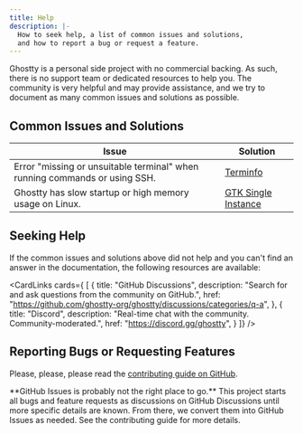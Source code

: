 ```yaml
---
title: Help
description: |-
  How to seek help, a list of common issues and solutions,
  and how to report a bug or request a feature.
---
```


Ghostty is a personal side project with no commercial backing.
As such, there is no support team or dedicated resources to help you.
The community is very helpful and may provide assistance, and
we try to document as many common issues and solutions as possible.

## Common Issues and Solutions

| Issue | Solution |
|-------|----------|
| Error "missing or unsuitable terminal" when running commands or using SSH. | [Terminfo](/docs/help/terminfo) |
| Ghostty has slow startup or high memory usage on Linux. | [GTK Single Instance](/docs/help/gtk-single-instance) |

## Seeking Help

If the common issues and solutions above did not help and you
can't find an answer in the documentation, the following resources
are available:

<CardLinks cards={
  [
    {
      title: "GitHub Discussions",
      description: "Search for and ask questions from the community on GitHub.",
      href: "https://github.com/ghostty-org/ghostty/discussions/categories/q-a",
    },
    {
      title: "Discord",
      description: "Real-time chat with the community. Community-moderated.",
      href: "https://discord.gg/ghostty",
    }
  ]}
/>

## Reporting Bugs or Requesting Features

Please, please, please read the [contributing guide on GitHub](https://github.com/ghostty-org/ghostty/blob/main/CONTRIBUTING.md).

<Important>
**GitHub Issues is probably not the right place to go.** This project
starts all bugs and feature requests as discussions on GitHub Discussions
until more specific details are known. From there, we convert them into
GitHub Issues as needed. See the contributing guide for more details.
</Important>
